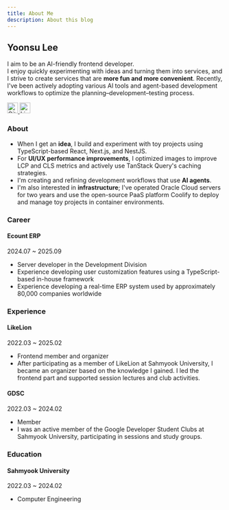 ```yaml
---
title: About Me
description: About this blog
---
```


## Yoonsu Lee

I aim to be an AI-friendly frontend developer.  
I enjoy quickly experimenting with ideas and turning them into services, and I strive to create services that are **more fun and more convenient**.
Recently, I've been actively adopting various AI tools and agent-based development workflows to optimize the planning–development–testing process.

<div className="flex justify-center gap-2">
  <a href="https://github.com/leey00nsu">
    <img
      src="/github-mark.svg"
      width="25"
      height="25"
      alt="GitHub"
      className="dark:invert dark:filter"
    />
  </a>
  <a href="https://www.linkedin.com/in/leey00nsu">
    <img
      src="/linkedin-mark.svg"
      width="25"
      height="25"
      alt="LinkedIn"
      className="dark:invert dark:filter"
    />
  </a>
</div>

### About

- When I get an **idea**, I build and experiment with toy projects using TypeScript-based React, Next.js, and NestJS.
- For **UI/UX performance improvements**, I optimized images to improve LCP and CLS metrics and actively use TanStack Query's caching strategies.
- I'm creating and refining development workflows that use **AI agents**.
- I'm also interested in **infrastructure**; I've operated Oracle Cloud servers for two years and use the open-source PaaS platform Coolify to deploy and manage toy projects in container environments.

### Career

#### Ecount ERP

2024.07 ~ 2025.09

- Server developer in the Development Division
- Experience developing user customization features using a TypeScript-based in-house framework
- Experience developing a real-time ERP system used by approximately 80,000 companies worldwide

### Experience

#### LikeLion

2022.03 ~ 2025.02

- Frontend member and organizer
- After participating as a member of LikeLion at Sahmyook University, I became an organizer based on the knowledge I gained. I led the frontend part and supported session lectures and club activities.

#### GDSC

2022.03 ~ 2024.02

- Member
- I was an active member of the Google Developer Student Clubs at Sahmyook University, participating in sessions and study groups.

### Education

#### Sahmyook University

2022.03 ~ 2024.02

- Computer Engineering
